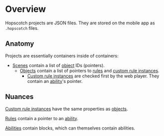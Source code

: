 # Overview

Hopscotch projects are JSON files. They are stored on the mobile app as `.hopscotch` files.

## Anatomy

Projects are essentially containers inside of containers:

- [Scenes](/wiki/02-spec/scene.md) contain a list of [object](/wiki/02-spec/object.md) IDs (pointers).
  - [Objects](/wiki/02-spec/object.md) contain a list of pointers to [rules](/wiki/02-spec/rule.md) and [custom rule instances](/wiki/02-spec/custom-rule-instance.md).
    - [Custom rule instances](/wiki/02-spec/custom-rule-instance.md) are checked first by the web player. They contain an [ability](/wiki/02-spec/ability.md)'s pointer.

## Nuances

[Custom rule instances](/wiki/02-spec/custom-rule-instance.md) have the same properties as [objects](/wiki/02-spec/object.md).

[Rules](/wiki/02-spec/rule.md) contain a pointer to an [ability](/wiki/02-spec/ability.md).

[Abilities](/wiki/02-spec/ability.md) contain blocks, which can themselves contain abilities.
